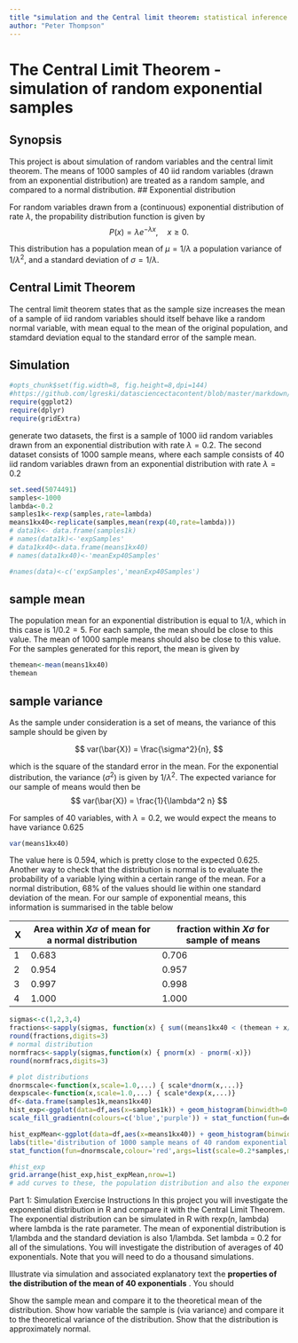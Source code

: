 ```yaml
--- 
title "simulation and the Central limit theorem: statistical inference course project"
author: "Peter Thompson"
---
```

# The Central Limit Theorem - simulation of random exponential samples
## Synopsis

This project is about simulation of random variables and the central limit theorem. The means of 1000 samples of 40 iid random variables (drawn from an exponential distribution) are treated as a random sample, and compared to a normal distribution.
## Exponential distribution

For random variables drawn from a (continuous) exponential distribution of rate $\lambda$, the propability distribution function is given by
$$
P(x) = \lambda e^{-\lambda x} , \quad x \geq 0.
$$ 

This distribution has a population mean of $\mu =1/\lambda$ a population variance of $1/\lambda^2$, and a standard deviation of $\sigma = 1/\lambda$.

## Central Limit Theorem
The central limit theorem states that as the sample size increases the mean of a sample of iid random variables should itself behave like a random normal variable, with mean equal to the mean of the original population, and stamdard deviation equal to the standard error of the sample mean.

## Simulation

```r
#opts_chunk$set(fig.width=8, fig.height=8,dpi=144)
#https://github.com/lgreski/datasciencectacontent/blob/master/markdown/statinf-expDistChecklist.md
require(ggplot2)
require(dplyr)
require(gridExtra)
```

generate two datasets, the first is a sample of 1000 iid random variables drawn from an exponential distribution with rate $\lambda = 0.2$. The second dataset consists of 1000 sample means, where each sample consists of 40 iid random variables drawn from an exponential distribution with rate $\lambda=0.2$

```r
set.seed(5074491)
samples<-1000
lambda<-0.2
samples1k<-rexp(samples,rate=lambda)
means1kx40<-replicate(samples,mean(rexp(40,rate=lambda)))
# data1k<- data.frame(samples1k)
# names(data1k)<-'expSamples'
# data1kx40<-data.frame(means1kx40)
# names(data1kx40)<-'meanExp40Samples'

#names(data)<-c('expSamples','meanExp40Samples')

```

## sample mean

The population mean for an exponential distribution is equal to $1/\lambda$, which in this case is $1/0.2 = 5$. For each sample, the mean should be close to this value. The mean of 1000 sample means should also be close to this value. For the samples generated for this report, the mean is given by

```r
themean<-mean(means1kx40)
themean
```


## sample variance
As the sample under consideration is a set of means, the variance of this sample should be given by 

$$
var(\bar{X}) = \frac{\sigma^2}{n},
$$

which is the square of the standard error in the mean. For the exponential distribution, the variance ($\sigma^2$) is given by $1/\lambda^2$. The expected variance for our sample of means would then be
$$
var(\bar{X}) = \frac{1}{\lambda^2 n}
$$

For samples of 40 variables, with $\lambda = 0.2$, we would expect the means to have variance 0.625

```r
var(means1kx40)
```
The value here is 0.594, which is pretty close to the expected 0.625. 
Another way to check that the distribution is normal is to evaluate the probability of a variable lying within a certain range of the mean. For a normal distribution, 68% of the values should lie within one standard deviation of the mean. For our sample of exponential means, this information is summarised in the table below

X | Area within $X\sigma$ of mean for a normal distribution | fraction within $X\sigma$ for sample of means |
--- | --------------------- | ---------------------|
1|0.683 |0.706 |
2|0.954 |0.957 | 
3|0.997 |0.998 |
4|1.000 |1.000 |


```r
sigmas<-c(1,2,3,4)
fractions<-sapply(sigmas, function(x) { sum((means1kx40 < (themean + x/(lambda*sqrt(40)) )) & (means1kx40 > (themean - x/(lambda*sqrt(40)))))/length(means1kx40)}) 
round(fractions,digits=3)
# normal distribution
normfracs<-sapply(sigmas,function(x) { pnorm(x) - pnorm(-x)})
round(normfracs,digits=3)
```



```r
# plot distributions
dnormscale<-function(x,scale=1.0,...) { scale*dnorm(x,...)}
dexpscale<-function(x,scale=1.0,...) { scale*dexp(x,...)}
df<-data.frame(samples1k,means1kx40)
hist_exp<-ggplot(data=df,aes(x=samples1k)) + geom_histogram(binwidth=0.2,aes(fill=..count..)) +labs(title='distribution of 1000 random exponential variables',x='value',y='count') +
scale_fill_gradientn(colours=c('blue','purple')) + stat_function(fun=dexpscale,colour='red',args=list(scale=samples*0.2,rate=lambda))+ guides(fill=F)

hist_expMean<-ggplot(data=df,aes(x=means1kx40)) + geom_histogram(binwidth=0.2,aes(fill=..count..)) +
labs(title='distribution of 1000 sample means of 40 random exponential variables',x='value',y='count') +scale_fill_gradientn(colours=c('blue','purple')) +  guides(fill=F)+
stat_function(fun=dnormscale,colour='red',args=list(scale=0.2*samples,mean=1/lambda,sd=1/(lambda*sqrt(40))))

#hist_exp
grid.arrange(hist_exp,hist_expMean,nrow=1)
# add curves to these, the population distribution and also the exponential and gausssian fits to our sampled data
```



Part 1: Simulation Exercise Instructions
In this project you will investigate the exponential distribution in R and compare it with the Central Limit Theorem. The exponential distribution can be simulated in R with rexp(n, lambda) where lambda is the rate parameter. The mean of exponential distribution is 1/lambda and the standard deviation is also 1/lambda. Set lambda = 0.2 for all of the simulations. You will investigate the distribution of averages of 40 exponentials. Note that you will need to do a thousand simulations.

Illustrate via simulation and associated explanatory text the **properties of the distribution of the mean of 40 exponentials** . You should

Show the sample mean and compare it to the theoretical mean of the distribution.
Show how variable the sample is (via variance) and compare it to the theoretical variance of the distribution.
Show that the distribution is approximately normal.


